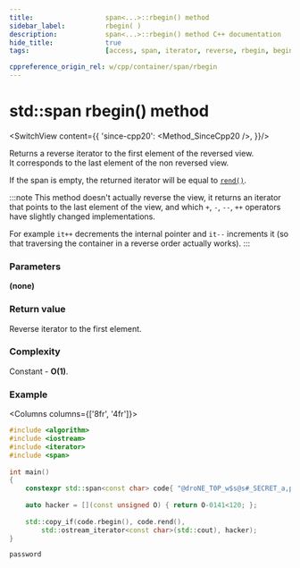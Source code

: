 ```yaml
---
title:					span<...>::rbegin() method
sidebar_label:			rbegin( )
description:			span<...>::rbegin() method C++ documentation
hide_title:				true
tags:					[access, span, iterator, reverse, rbegin, begin]

cppreference_origin_rel: w/cpp/container/span/rbegin
---
```



<!-- Terms -->

<!----------------- Codes ---------------------->

<!-- rbegin() -->

# std::span rbegin() method

<SwitchView content={{
	'since-cpp20': <Method_SinceCpp20 />,
}}/>

Returns a <Tooltip title={Term_ContAlias_ReverseIterator}>reverse iterator</Tooltip> to the first element of the reversed view.  
It corresponds to the last element of the non reversed view.

If the span is empty, the returned iterator will be equal to [`rend()`](rend).

:::note
This method doesn't actually reverse the view, it returns an iterator that points to the last element of the view,
and which `+`, `-`, `--`, `++` operators have slightly changed implementations.

For example `it++` decrements the internal pointer and `it--` increments it (so that traversing the container in a reverse order actually works).
:::

### Parameters

**(none)**

### Return value

Reverse iterator to the first element.

### Complexity

Constant - **O(1)**.

### Example

<Columns columns={['8fr', '4fr']}>
<div>

```cpp title='Main.cpp' showLineNumbers
#include <algorithm>
#include <iostream>
#include <iterator>
#include <span>
 
int main()
{
    constexpr std::span<const char> code{ "@droNE_T0P_w$s@s#_SECRET_a,p^42!" };
 
    auto hacker = [](const unsigned O) { return O-0141<120; };
 
    std::copy_if(code.rbegin(), code.rend(),
        std::ostream_iterator<const char>(std::cout), hacker);
}
```

</div>
<div>

```plaintext title="Output"
password
```

</div>
</Columns>
